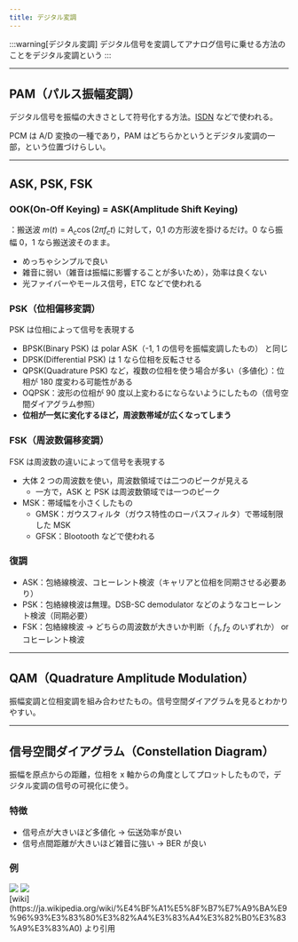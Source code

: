 ```yaml
---
title: デジタル変調
---
```


:::warning[デジタル変調]
デジタル信号を変調してアナログ信号に乗せる方法のことをデジタル変調という
:::

----
## PAM（パルス振幅変調）
デジタル信号を振幅の大きさとして符号化する方法。[ISDN](https://ja.wikipedia.org/wiki/ISDN) などで使われる。

PCM は A/D 変換の一種であり，PAM はどちらかというとデジタル変調の一部，という位置づけらしい。

---
## ASK, PSK, FSK
### OOK(On-Off Keying) = ASK(Amplitude Shift Keying)
：搬送波 $m(t) = A_c \cos(2\pi f_c t)$ に対して，0,1 の方形波を掛けるだけ。0 なら振幅 0，1 なら搬送波そのまま。
- めっちゃシンプルで良い
- 雑音に弱い（雑音は振幅に影響することが多いため），効率は良くない
- 光ファイバーやモールス信号，ETC などで使われる

### PSK（位相偏移変調）
PSK は位相によって信号を表現する
- BPSK(Binary PSK) は polar ASK（-1, 1 の信号を振幅変調したもの） と同じ
- DPSK(Differential PSK) は 1 なら位相を反転させる
- QPSK(Quadrature PSK) など，複数の位相を使う場合が多い（多値化）：位相が 180 度変わる可能性がある
- OQPSK：波形の位相が 90 度以上変わるにならないようにしたもの（信号空間ダイアグラム参照）
- **位相が一気に変化するほど，周波数帯域が広くなってしまう**

### FSK（周波数偏移変調）
FSK は周波数の違いによって信号を表現する
- 大体 2 つの周波数を使い，周波数領域では二つのピークが見える
    - 一方で，ASK と PSK は周波数領域では一つのピーク
- MSK：帯域幅を小さくしたもの
    - GMSK：ガウスフィルタ（ガウス特性のローパスフィルタ）で帯域制限した MSK
    - GFSK：Blootooth などで使われる


### 復調
- ASK：包絡線検波、コヒーレント検波（キャリアと位相を同期させる必要あり）
- PSK：包絡線検波は無理。DSB-SC demodulator などのようなコヒーレント検波（同期必要）
- FSK：包絡線検波 → どちらの周波数が大きいか判断（ $f_1, f_2$ のいずれか） or コヒーレント検波

---
## QAM（Quadrature Amplitude Modulation）
振幅変調と位相変調を組み合わせたもの。信号空間ダイアグラムを見るとわかりやすい。

---
## 信号空間ダイアグラム（Constellation Diagram）
振幅を原点からの距離，位相を x 軸からの角度としてプロットしたもので，デジタル変調の信号の可視化に使う。
### 特徴
- 信号点が大きいほど多値化 $\rightarrow$ 伝送効率が良い
- 信号点間距離が大きいほど雑音に強い $\rightarrow$ BER が良い

### 例
<div style={{ display: 'flex', justifyContent: 'left', gap: '20px' }}>
  <img src="/img/physics/PSK.png" style={{ width: '80%' }} />
  <img src="/img/physics/QAM.png" style={{ width: '20%' }} />
</div>
[wiki](https://ja.wikipedia.org/wiki/%E4%BF%A1%E5%8F%B7%E7%A9%BA%E9%96%93%E3%83%80%E3%82%A4%E3%83%A4%E3%82%B0%E3%83%A9%E3%83%A0) より引用